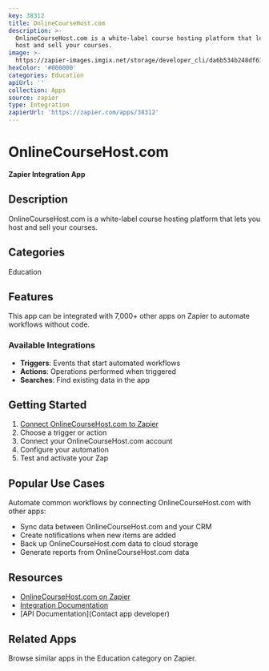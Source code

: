 ```yaml
---
key: 38312
title: OnlineCourseHost.com
description: >-
  OnlineCourseHost.com is a white-label course hosting platform that lets you
  host and sell your courses.
image: >-
  https://zapier-images.imgix.net/storage/developer_cli/da6b534b248df616acfc7bac666e826f_2.png?auto=format%2Ccompress&ixlib=python-3.0.0&q=50
hexColor: '#000000'
categories: Education
apiUrl: ''
collection: Apps
source: zapier
type: Integration
zapierUrl: 'https://zapier.com/apps/38312'
---
```

# OnlineCourseHost.com

**Zapier Integration App**

## Description

OnlineCourseHost.com is a white-label course hosting platform that lets you host and sell your courses.

## Categories

Education

## Features

This app can be integrated with 7,000+ other apps on Zapier to automate workflows without code.

### Available Integrations

- **Triggers**: Events that start automated workflows
- **Actions**: Operations performed when triggered
- **Searches**: Find existing data in the app

## Getting Started

1. [Connect OnlineCourseHost.com to Zapier](https://zapier.com/apps/38312)
2. Choose a trigger or action
3. Connect your OnlineCourseHost.com account
4. Configure your automation
5. Test and activate your Zap

## Popular Use Cases

Automate common workflows by connecting OnlineCourseHost.com with other apps:

- Sync data between OnlineCourseHost.com and your CRM
- Create notifications when new items are added
- Back up OnlineCourseHost.com data to cloud storage
- Generate reports from OnlineCourseHost.com data

## Resources

- [OnlineCourseHost.com on Zapier](https://zapier.com/apps/38312)
- [Integration Documentation](https://zapier.com/apps/38312/integrations)
- [API Documentation](Contact app developer)

## Related Apps

Browse similar apps in the Education category on Zapier.
